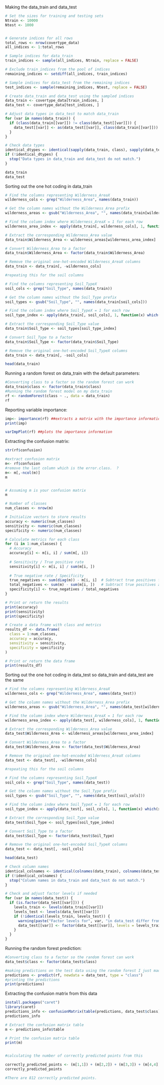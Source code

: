 Making the data_train and data_test 


```r
# Set the sizes for training and testing sets
Ntrain <- 10000
Ntest <- 1000


# Generate indices for all rows
total_rows <- nrow(covertype_data)
all_indices <- 1:total_rows

# Sample indices for data_train
train_indices <- sample(all_indices, Ntrain, replace = FALSE)

# Exclude train_indices from the pool of indices
remaining_indices <- setdiff(all_indices, train_indices)

# Sample indices for data_test from the remaining indices
test_indices <- sample(remaining_indices, Ntest, replace = FALSE)

# Create data_train and data_test using the sampled indices
data_train <- covertype_data[train_indices, ]
data_test <- covertype_data[test_indices, ]

```

```r

# Adjust data types in data_test to match data_train
for (var in names(data_train)) {
  if (class(data_train[[var]]) != class(data_test[[var]])) {
    data_test[[var]] <- as(data_test[[var]], class(data_train[[var]]))
  }
}

# Check data types
identical_dtypes <- identical(sapply(data_train, class), sapply(data_test, class))
if (!identical_dtypes) {
  stop("Data types in data_train and data_test do not match.")
}

data_train
data_test


```

Sorting out the one hot coding in data_train 

```r

# Find the columns representing Wilderness_AreaX
wilderness_cols <- grep("Wilderness_Area", names(data_train))

# Get the column names without the Wilderness_Area prefix
wilderness_areas <- gsub("Wilderness_Area", "", names(data_train[wilderness_cols]))

# Find the column index where Wilderness_AreaX = 1 for each row
wilderness_area_index <- apply(data_train[, wilderness_cols], 1, function(x) which(x == 1))

# Extract the corresponding Wilderness_Area value
data_train$Wilderness_Area <- wilderness_areas[wilderness_area_index]

# Convert Wilderness_Area to a factor
data_train$Wilderness_Area <- factor(data_train$Wilderness_Area)

# Remove the original one-hot-encoded Wilderness_AreaX columns
data_train <- data_train[, -wilderness_cols]

#repeating this for the soil columns 

# Find the columns representing Soil_TypeX
soil_cols <- grep("Soil_Type", names(data_train))

# Get the column names without the Soil_Type prefix
soil_types <- gsub("Soil_Type", "", names(data_train[soil_cols]))

# Find the column index where Soil_TypeX = 1 for each row
soil_type_index <- apply(data_train[, soil_cols], 1, function(x) which(x == 1))

# Extract the corresponding Soil_Type value
data_train$Soil_Type <- soil_types[soil_type_index]

# Convert Soil_Type to a factor
data_train$Soil_Type <- factor(data_train$Soil_Type)

# Remove the original one-hot-encoded Soil_TypeX columns
data_train <- data_train[, -soil_cols]

head(data_train)


```


Running a random forest on data_train with the default parameters: 


```r
#Converting class to a factor so the random forest can work 
data_train$class <- factor(data_train$class)
#Running the random forest model on my data_train 
rf <- randomForest(class ~ ., data = data_train)
rf


```

Reporting variable importance: 

```r
imp<- importance(rf) ##extracts a matrix with the importance information
print(imp)

varImpPlot(rf) ##plots the importance information

```

Extracting the confusion matrix: 


```r
str(rf$confusion)


```

```r
#extract confusion matrix
m<- rf$confusion
#remove the last column which is the error.class.  ?
m<- m[,-ncol(m)]
m



```
```r
# Assuming m is your confusion matrix
m  

# Number of classes
num_classes <- nrow(m)

# Initialize vectors to store results
accuracy <- numeric(num_classes)
sensitivity <- numeric(num_classes)
specificity <- numeric(num_classes)

# Calculate metrics for each class
for (i in 1:num_classes) {
  # Accuracy
  accuracy[i] <- m[i, i] / sum(m[, i])
  
  # Sensitivity / True positive rate
  sensitivity[i] <- m[i, i] / sum(m[i, ])
  
  # True negative rate / Specificity
  true_negatives <- sum(diag(m)) - m[i, i]  # Subtract true positives from total true positives and true negatives
  total_negatives <- sum(m) - sum(m[i, ])   # Subtract true positives and false positives from total
  specificity[i] <- true_negatives / total_negatives
}

# Print or return the results
print(accuracy)
print(sensitivity)
print(specificity)

# Create a data frame with class and metrics
results_df <- data.frame(
  class = 1:num_classes,
  accuracy = accuracy,
  sensitivity = sensitivity,
  specificity = specificity
)

# Print or return the data frame
print(results_df)

```



Sorting out the one hot coding in data_test so data_train and data_test are the same 

```r
# Find the columns representing Wilderness_AreaX
wilderness_cols <- grep("Wilderness_Area", names(data_test))

# Get the column names without the Wilderness_Area prefix
wilderness_areas <- gsub("Wilderness_Area", "", names(data_test[wilderness_cols]))

# Find the column index where Wilderness_AreaX = 1 for each row
wilderness_area_index <- apply(data_test[, wilderness_cols], 1, function(x) which(x == 1))

# Extract the corresponding Wilderness_Area value
data_test$Wilderness_Area <- wilderness_areas[wilderness_area_index]

# Convert Wilderness_Area to a factor
data_test$Wilderness_Area <- factor(data_test$Wilderness_Area)

# Remove the original one-hot-encoded Wilderness_AreaX columns
data_test <- data_test[, -wilderness_cols]

#repeating this for the soil columns 

# Find the columns representing Soil_TypeX
soil_cols <- grep("Soil_Type", names(data_test))

# Get the column names without the Soil_Type prefix
soil_types <- gsub("Soil_Type", "", names(data_test[soil_cols]))

# Find the column index where Soil_TypeX = 1 for each row
soil_type_index <- apply(data_test[, soil_cols], 1, function(x) which(x == 1))

# Extract the corresponding Soil_Type value
data_test$Soil_Type <- soil_types[soil_type_index]

# Convert Soil_Type to a factor
data_test$Soil_Type <- factor(data_test$Soil_Type)

# Remove the original one-hot-encoded Soil_TypeX columns
data_test <- data_test[, -soil_cols]

head(data_test)


```

```r
# Check column names
identical_colnames <- identical(colnames(data_train), colnames(data_test))
if (!identical_colnames) {
  stop("Column names in data_train and data_test do not match.")
}

# Check and adjust factor levels if needed
for (var in names(data_test)) {
  if (is.factor(data_test[[var]])) {
    levels_train <- levels(data_train[[var]])
    levels_test <- levels(data_test[[var]])
    if (!identical(levels_train, levels_test)) {
      warning(paste("Factor levels for", var, "in data_test differ from data_train. Adjusting..."))
      data_test[[var]] <- factor(data_test[[var]], levels = levels_train)
    }
  }
}

```


Running the random forest prediction: 

```r
#Converting class to a factor so the random forest can work 
data_test$class <- factor(data_test$class)

#making predictions on the test data using the random forest I just made 
predictions <- predict(rf, newdata = data_test, type = "class")
#printing the predictions 
print(predictions)

```

Extracting the confusion matrix from this data

```r
install.packages("caret")
library(caret)
predictions_info <- confusionMatrix(table(predictions, data_test$class)) # The prediction to compute the confusion matrix and see the accuracy score
predictions_info

# Extract the confusion matrix table
m <- predictions_info$table

# Print the confusion matrix table
print(m)


#calculating the number of correctly predicted points from this 

correctly_predicted_points <- (m[1,1]) + (m[2,2]) + (m[3,3]) + (m[4,4]) + (m[5,5]) + (m[6,6]) + (m[7,7])
correctly_predicted_points 

#There are 812 correctly predicted points. 





```